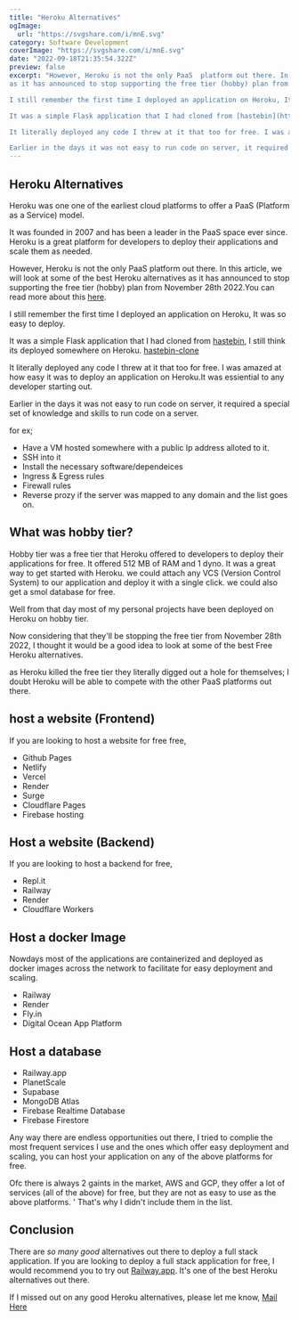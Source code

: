 ```yaml
---
title: "Heroku Alternatives"
ogImage:
  url: "https://svgshare.com/i/mnE.svg"
category: Software Development
coverImage: "https://svgshare.com/i/mnE.svg"
date: "2022-09-18T21:35:54.322Z"
preview: false
excerpt: "However, Heroku is not the only PaaS  platform out there. In this article, we will look at some of the best Heroku alternatives
as it has announced to stop supporting the free tier (hobby) plan from November 28th 2022.You can read more about this [here](https://blog.heroku.com/next-chapter/).

I still remember the first time I deployed an application on Heroku, It was so easy to deploy.

It was a simple Flask application that I had cloned from [hastebin](https://hastebin.com/), I still think its deployed somewhere on Heroku. [hastebin-clone](https://haste-bin-clone.herokuapp.com/)

It literally deployed any code I threw at it that too for free. I was amazed at how easy it was to deploy an application on Heroku.It was essiential to any developer starting out.

Earlier in the days it was not easy to run code on server, it required a special set of knowledge and skills to run code on a server."
---
```


## Heroku Alternatives

Heroku was one one of the earliest cloud platforms to offer a PaaS (Platform as a Service) model.

It was founded in 2007 and has been a leader in the PaaS space ever since.
Heroku is a great platform for developers to deploy their applications and scale them as needed.

However, Heroku is not the only PaaS platform out there. In this article, we will look at some of the best Heroku alternatives
as it has announced to stop supporting the free tier (hobby) plan from November 28th 2022.You can read more about this [here](https://blog.heroku.com/next-chapter/).

I still remember the first time I deployed an application on Heroku, It was so easy to deploy.

It was a simple Flask application that I had cloned from [hastebin](https://hastebin.com/), I still think its deployed somewhere on Heroku. [hastebin-clone](https://haste-bin-clone.herokuapp.com/)

It literally deployed any code I threw at it that too for free. I was amazed at how easy it was to deploy an application on Heroku.It was essiential to any developer starting out.

Earlier in the days it was not easy to run code on server, it required a special set of knowledge and skills to run code on a server.

for ex;

- Have a VM hosted somewhere with a public Ip address alloted to it.
- SSH into it
- Install the necessary software/dependeices
- Ingress & Egress rules
- Firewall rules
- Reverse prozy if the server was mapped to any domain
  and the list goes on.

## What was hobby tier?

Hobby tier was a free tier that Heroku offered to developers to deploy their applications for free.
It offered 512 MB of RAM and 1 dyno. It was a great way to get started with Heroku.
we could attach any VCS (Version Control System) to our application and deploy it with a single click.
we could also get a smol database for free.

Well from that day most of my personal projects have been deployed on Heroku on hobby tier.

Now considering that they'll be stopping the free tier from November 28th 2022, I thought it would be a good idea to look at some of the best Free Heroku alternatives.

as Heroku killed the free tier they literally digged out a hole for themselves; I doubt Heroku will be able to compete with the other PaaS platforms out there.

## host a website (Frontend)

If you are looking to host a website for free free,

- Github Pages
- Netlify
- Vercel
- Render
- Surge
- Cloudflare Pages
- Firebase hosting

## Host a website (Backend)

If you are looking to host a backend for free,

- Repl.it
- Railway
- Render
- Cloudflare Workers

## Host a docker Image

Nowdays most of the applications are containerized and deployed as docker images across the network to facilitate for easy deployment and scaling.

- Railway
- Render
- Fly.in
- Digital Ocean App Platform

## Host a database

- Railway.app
- PlanetScale
- Supabase
- MongoDB Atlas
- Firebase Realtime Database
- Firebase Firestore

Any way there are endless opportunities out there, I tried to complie the most frequent services I use and the ones which offer easy deployment and scaling, you can host your application on any of the above platforms for free.

Ofc there is always 2 gaints in the market, AWS and GCP, they offer a lot of services (all of the above) for free, but they are not as easy to use as the above platforms. '
That's why I didn't include them in the list.

## Conclusion

There are _so many good_ alternatives out there to deploy a full stack application.
If you are looking to deploy a full stack application for free, I would recommend you to try out [Railway.app](https://railway.app/).
It's one of the best Heroku alternatives out there.

If I missed out on any good Heroku alternatives, please let me know, [Mail Here](mailto:prajwalprakash3722@gmail.com)
